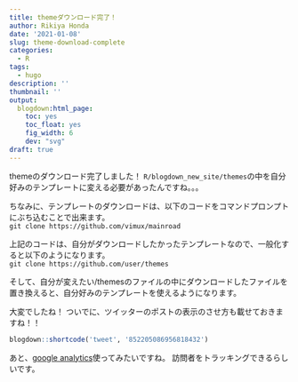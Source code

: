 ```yaml
---
title: themeダウンロード完了！
author: Rikiya Honda
date: '2021-01-08'
slug: theme-download-complete
categories:
  - R
tags:
  - hugo
description: ''
thumbnail: ''
output:
  blogdown:html_page:
    toc: yes
    toc_float: yes
    fig_width: 6
    dev: "svg"
draft: true
---
```


themeのダウンロード完了しました！
`R/blogdown_new_site/themes`の中を自分好みのテンプレートに変える必要があったんですね。。。

ちなみに、テンプレートのダウンロードは、以下のコードをコマンドプロンプトにぶち込むことで出来ます。  
`git clone https://github.com/vimux/mainroad`

上記のコードは、自分がダウンロードしたかったテンプレートなので、一般化すると以下のようになります。  
`git clone https://github.com/user/themes`

そして、自分が変えたい/themesのファイルの中にダウンロードしたファイルを置き換えると、自分好みのテンプレートを使えるようになります。


大変でしたね！
ついでに、ツイッターのポストの表示のさせ方も載せておきますね！！


```r
blogdown::shortcode('tweet', '852205086956818432')
```


あと、[google analytics](https://analytics.google.com/analytics/web/provision/#/provision)使ってみたいですね。
訪問者をトラッキングできるらしいです。